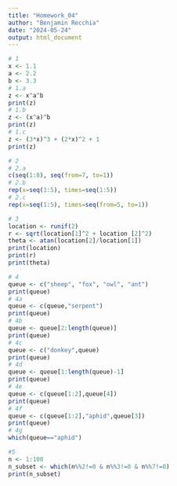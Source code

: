```yaml
---
title: "Homework_04"
author: "Benjamin Recchia"
date: "2024-05-24"
output: html_document
---
```


```r

# 1
x <- 1.1
a <- 2.2
b <- 3.3
# 1.a
z <- x^a^b
print(z)
# 1.b
z <- (x^a)^b
print(z)
# 1.c
z <- (3*x)^3 + (2*x)^2 + 1
print(z)

# 2
# 2.a
c(seq(1:8), seq(from=7, to=1))
# 2.b
rep(x=seq(1:5), times=seq(1:5))
# 2.c
rep(x=seq(1:5), times=seq(from=5, to=1))

# 3
location <- runif(2)
r <- sqrt(location[1]^2 + location [2]^2)
theta <- atan(location[2]/location[1])
print(location)
print(r)
print(theta)

# 4
queue <- c("sheep", "fox", "owl", "ant")
print(queue)
# 4a
queue <- c(queue,"serpent")
print(queue)
# 4b
queue <- queue[2:length(queue)]
print(queue)
# 4c
queue <- c("donkey",queue)
print(queue)
# 4d
queue <- queue[1:length(queue)-1]
print(queue)
# 4e
queue <- c(queue[1:2],queue[4])
print(queue)
# 4f
queue <- c(queue[1:2],"aphid",queue[3])
print(queue)
# 4g
which(queue=="aphid")

#5
n <- 1:100
n_subset <- which(n%%2!=0 & n%%3!=0 & n%%7!=0)
print(n_subset)

```
